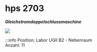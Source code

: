 
# hps 2703
***Gleichstromdoppelschlussmaschine***

<a target="_blank" href={hps_2703}> <img src={hps_2703_min} /> </a>


:::info
Position:   Labor UGII B2 - Nebenraum\
Anzahl:     11